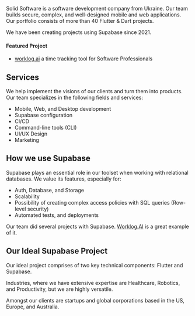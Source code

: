 Solid Software is a software development company from Ukraine. Our team builds secure, complex, and well-designed mobile and web applications. Our portfolio consists of more than 40 Flutter & Dart projects.

We have been creating projects using Supabase since 2021.

#### Featured Project

- [worklog.ai](https://www.worklog.ai/) a time tracking tool for Software Professionals

## Services

We help implement the visions of our clients and turn them into products. Our team specializes in the following fields and services:

- Mobile, Web, and Desktop development
- Supabase configuration
- CI/CD
- Сommand-line tools (CLI)
- UI/UX Design
- Marketing

## How we use Supabase

Supabase plays an essential role in our toolset when working with relational databases. We value its features, especially for:

- Auth, Database, and Storage
- Scalability
- Possibility of creating complex access policies with SQL queries (Row-level security)
- Automated tests, and deployments

Our team did several projects with Supabase. [Worklog.AI](http://worklog.ai/) is a great example of it.

## Our Ideal Supabase Project

Our ideal project comprises of two key technical components: Flutter and Supabase.

Industries, where we have extensive expertise are Healthcare, Robotics, and Productivity, but we are highly versatile.

Amongst our clients are startups and global corporations based in the US, Europe, and Australia.
